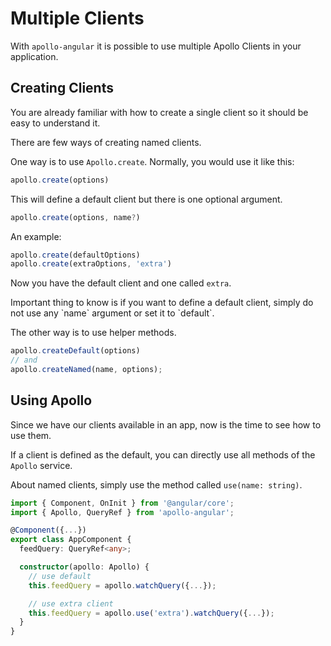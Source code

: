 
# Multiple Clients

With `apollo-angular` it is possible to use multiple Apollo Clients in your application.

## Creating Clients

You are already familiar with how to create a single client so it should be easy to understand it.

There are few ways of creating named clients.

One way is to use `Apollo.create`. Normally, you would use it like this:

```ts
apollo.create(options)
```

This will define a default client but there is one optional argument.

```ts
apollo.create(options, name?)
```

An example:

```ts
apollo.create(defaultOptions)
apollo.create(extraOptions, 'extra')
```

Now you have the default client and one called `extra`.

<Callout type="info">
Important thing to know is if you want to define a default client, simply do not use any `name` argument or set it to `default`.
</Callout>

The other way is to use helper methods.

```ts
apollo.createDefault(options)
// and
apollo.createNamed(name, options);
```

## Using Apollo

Since we have our clients available in an app, now is the time to see how to use them.

If a client is defined as the default, you can directly use all methods of the `Apollo` service.

About named clients, simply use the method called `use(name: string)`.

```ts
import { Component, OnInit } from '@angular/core';
import { Apollo, QueryRef } from 'apollo-angular';

@Component({...})
export class AppComponent {
  feedQuery: QueryRef<any>;

  constructor(apollo: Apollo) {
    // use default
    this.feedQuery = apollo.watchQuery({...});

    // use extra client
    this.feedQuery = apollo.use('extra').watchQuery({...});
  }
}
```
